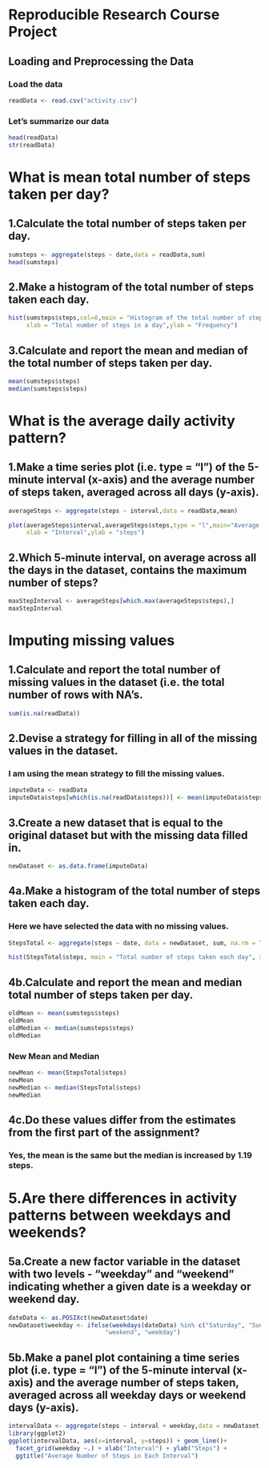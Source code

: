 # Reproducible Research Course Project

## Loading and Preprocessing the Data

### Load the data
```{r}
readData <- read.csv("activity.csv")
```
### Let's summarize our data
```{r}
head(readData)
str(readData)
```
# What is mean total number of steps taken per day?

## 1.Calculate the total number of steps taken per day.
```{r}
sumsteps <- aggregate(steps ~ date,data = readData,sum)
head(sumsteps)
```
## 2.Make a histogram of the total number of steps taken each day.
```{r}
hist(sumsteps$steps,col=8,main = "Histogram of the total number of steps taken each day",
     xlab = "Total number of steps in a day",ylab = "Frequency")
```





## 3.Calculate and report the mean and median of the total number of steps taken per day.

```{r}
mean(sumsteps$steps)  
median(sumsteps$steps)

```
# What is the average daily activity pattern?

## 1.Make a time series plot (i.e. type = "l") of the 5-minute interval (x-axis) and the average number of steps taken, averaged across all days (y-axis).

```{r}
averageSteps <- aggregate(steps ~ interval,data = readData,mean)

plot(averageSteps$interval,averageSteps$steps,type = "l",main="Average number of steps taken",
     xlab = "Interval",ylab = "steps")

```




## 2.Which 5-minute interval, on average across all the days in the dataset, contains the maximum number of steps?

```{r}
maxStepInterval <- averageSteps[which.max(averageSteps$steps),]
maxStepInterval

```
# Imputing missing values

## 1.Calculate and report the total number of missing values in the dataset (i.e. the total number of rows with NA's.
```{r}
sum(is.na(readData))

```
## 2.Devise a strategy for filling in all of the missing values in the dataset.
### I am using the mean strategy to fill the missing values.
```{r}
imputeData <- readData
imputeData$steps[which(is.na(readData$steps))] <- mean(imputeData$steps,na.rm = TRUE)

```
## 3.Create a new dataset that is equal to the original dataset but with the missing data filled in.
```{r}
newDataset <- as.data.frame(imputeData)
```


## 4a.Make a histogram of the total number of steps taken each day.
### Here we have selected the data with no missing values.
```{r}
StepsTotal <- aggregate(steps ~ date, data = newDataset, sum, na.rm = TRUE)

hist(StepsTotal$steps, main = "Total number of steps taken each day", xlab = "day",col = 8)

```



## 4b.Calculate and report the mean and median total number of steps taken per day.
```{r}
oldMean <- mean(sumsteps$steps)
oldMean
oldMedian <- median(sumsteps$steps)
oldMedian
```
### New Mean and Median
```{r}
newMean <- mean(StepsTotal$steps)
newMean
newMedian <- median(StepsTotal$steps)
newMedian
```
## 4c.Do these values differ from the estimates from the first part of the assignment? 
### Yes, the mean is the same but the median is increased by 1.19 steps.


# 5.Are there differences in activity patterns between weekdays and weekends?
## 5a.Create a new factor variable in the dataset with two levels - "weekday" and "weekend" indicating whether a given date is a weekday or weekend day.
```{r}
dateData <- as.POSIXct(newDataset$date)
newDataset$weekday <- ifelse(weekdays(dateData) %in% c("Saturday", "Sunday"), 
                           "weekend", "weekday")

```
## 5b.Make a panel plot containing a time series plot (i.e. type = "l") of the 5-minute interval (x-axis) and the average number of steps taken, averaged across all weekday days or weekend days (y-axis). 
```{r}
intervalData <- aggregate(steps ~ interval + weekday,data = newDataset,mean)
library(ggplot2)
ggplot(intervalData, aes(x=interval, y=steps)) + geom_line()+
  facet_grid(weekday ~.) + xlab("Interval") + ylab("Steps") +
  ggtitle("Average Number of Steps in Each Interval")

```



